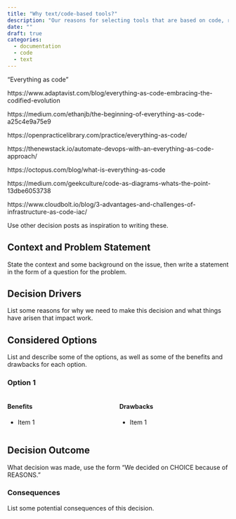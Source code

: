 ```yaml
---
title: "Why text/code-based tools?"
description: "Our reasons for selecting tools that are based on code, rather than GUIs."
date: ""
draft: true
categories:
  - documentation
  - code
  - text
---
```

<!--TODO #42 docs: Write a Why document on Text-based tools -->

"Everything as code"

https://www.adaptavist.com/blog/everything-as-code-embracing-the-codified-evolution

https://medium.com/ethanjb/the-beginning-of-everything-as-code-a25c4e9a75e9

https://openpracticelibrary.com/practice/everything-as-code/

https://thenewstack.io/automate-devops-with-an-everything-as-code-approach/

https://octopus.com/blog/what-is-everything-as-code

https://medium.com/geekculture/code-as-diagrams-whats-the-point-13dbe6053738

https://www.cloudbolt.io/blog/3-advantages-and-challenges-of-infrastructure-as-code-iac/

::: content-hidden
Use other decision posts as inspiration to writing these.
:::

## Context and Problem Statement

::: content-hidden
State the context and some background on the issue, then write a
statement in the form of a question for the problem.
:::

## Decision Drivers

::: content-hidden
List some reasons for why we need to make this decision and what things
have arisen that impact work.
:::

## Considered Options

::: content-hidden
List and describe some of the options, as well as some of the benefits and
drawbacks for each option.
:::

### Option 1

::: {.columns}
::: {.column}
#### Benefits

- Item 1
:::
::: {.column}
#### Drawbacks

- Item 1
:::
:::

## Decision Outcome

::: content-hidden
What decision was made, use the form "We decided on CHOICE because of
REASONS."
:::

### Consequences

::: content-hidden
List some potential consequences of this decision.
:::
